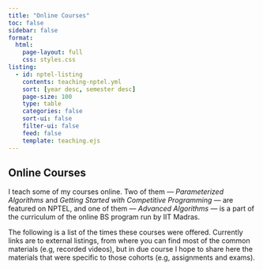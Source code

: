 ```yaml
---
title: "Online Courses"
toc: false
sidebar: false
format:
  html:
    page-layout: full
    css: styles.css
listing:
  - id: nptel-listing 
    contents: teaching-nptel.yml
    sort: [year desc, semester desc]
    page-size: 100
    type: table
    categories: false
    sort-ui: false
    filter-ui: false
    feed: false
    template: teaching.ejs
---
```



## Online Courses {.mt-2}

I teach some of my courses online. Two of them --- _Parameterized Algorithms_ and _Getting Started with Competitive Programming_ --- are featured on NPTEL, and one of them --- _Advanced Algorithms_ --- is a part of the curriculum of the online BS program run by IIT Madras.

The following is a list of the times these courses were offered. Currently links are to external listings, from where you can find most of the common materials (e.g, recorded videos), but in due course I hope to share here the materials that were specific to those cohorts (e.g, assignments and exams).  

:::{#nptel-listing}
:::

